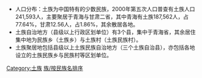 {{catmore|土族}}
* 人口分布：土族为中国特有的少数民族，2000年第五次人口普查有土族人口241,593人，主要聚居于青海与甘肃二省，其中青海有土族187,562人，占77.64%，甘肃12.56人，占1.86%，其余散居各地。
* 土族自治地方（县级以上行政区划单位）有3个县，集中于青海省，其余居住集中地为民族乡（土族乡）与土族村（土族民族村）。
* 土族聚居地包括县级以上土族民族自治地方（三个土族自治县），亦包括各地设立的土族民族乡与民族村等区划单位。

[[Category:土族|Category:土族]]
[[Category:中国少数民族聚居地|族/按民族名排序]]